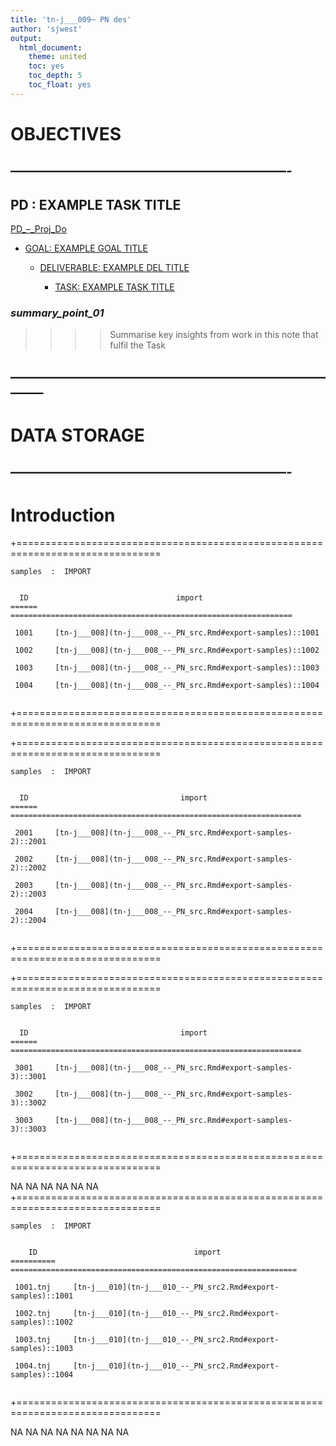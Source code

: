 ```yaml
---
title: 'tn-j___009~ PN des'
author: 'sjwest'
output:
  html_document:
    theme: united
    toc: yes
    toc_depth: 5
    toc_float: yes
---
```




# OBJECTIVES



----------------------------------------------------------------
----------------------------------------------------------------



## PD : EXAMPLE TASK TITLE


[PD_--_Proj_Do](../../PD_--_Proj_Do.Rmd)


* [GOAL: EXAMPLE GOAL TITLE](../../PD_--_Proj_Do.Rmd#goal-example-goal-title)

    + [DELIVERABLE: EXAMPLE DEL TITLE](../../PD_--_Proj_Do.Rmd#deliverable-example-del-title)

        - [TASK: EXAMPLE TASK TITLE](../../PD_--_Proj_Do.Rmd#task-example-task-title)



### _summary_point_01_

>>>>
>>>> Summarise key insights from work in this note that fulfil the Task
>>>>



--------------------------------------------------------------------------------
--------------------------------------------------------------------------------



# DATA STORAGE


----------------------------------------------------------------
----------------------------------------------------------------



# Introduction
















+===============================================================================


    samples  :  IMPORT


      ID                                 import                              
    ======  ===============================================================  

     1001     [tn-j___008](tn-j___008_--_PN_src.Rmd#export-samples)::1001    
                                                                             
     1002     [tn-j___008](tn-j___008_--_PN_src.Rmd#export-samples)::1002    
                                                                             
     1003     [tn-j___008](tn-j___008_--_PN_src.Rmd#export-samples)::1003    
                                                                             
     1004     [tn-j___008](tn-j___008_--_PN_src.Rmd#export-samples)::1004    
                                                                             

+===============================================================================






+===============================================================================


    samples  :  IMPORT


      ID                                  import                               
    ======  =================================================================  

     2001     [tn-j___008](tn-j___008_--_PN_src.Rmd#export-samples-2)::2001    
                                                                               
     2002     [tn-j___008](tn-j___008_--_PN_src.Rmd#export-samples-2)::2002    
                                                                               
     2003     [tn-j___008](tn-j___008_--_PN_src.Rmd#export-samples-2)::2003    
                                                                               
     2004     [tn-j___008](tn-j___008_--_PN_src.Rmd#export-samples-2)::2004    
                                                                               

+===============================================================================






+===============================================================================


    samples  :  IMPORT


      ID                                  import                               
    ======  =================================================================  

     3001     [tn-j___008](tn-j___008_--_PN_src.Rmd#export-samples-3)::3001    
                                                                               
     3002     [tn-j___008](tn-j___008_--_PN_src.Rmd#export-samples-3)::3002    
                                                                               
     3003     [tn-j___008](tn-j___008_--_PN_src.Rmd#export-samples-3)::3003    
                                                                               

+===============================================================================


NA
NA
NA
NA
NA
NA
+===============================================================================


    samples  :  IMPORT


        ID                                   import                               
    ==========  ================================================================  

     1001.tnj     [tn-j___010](tn-j___010_--_PN_src2.Rmd#export-samples)::1001    
                                                                                  
     1002.tnj     [tn-j___010](tn-j___010_--_PN_src2.Rmd#export-samples)::1002    
                                                                                  
     1003.tnj     [tn-j___010](tn-j___010_--_PN_src2.Rmd#export-samples)::1003    
                                                                                  
     1004.tnj     [tn-j___010](tn-j___010_--_PN_src2.Rmd#export-samples)::1004    
                                                                                  

+===============================================================================

NA
NA
NA
NA
NA
NA
NA
NA


